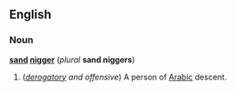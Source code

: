 ==English==
===Noun===
'''[[sand]] [[nigger]]''' (''plural'' '''sand niggers''')

#(''[[derogatory]] and offensive'') A person of [[Arabic]] descent.